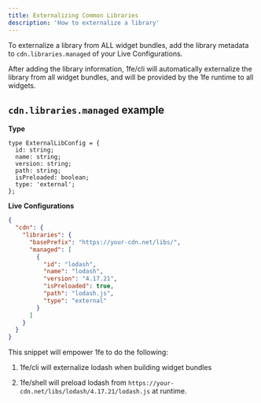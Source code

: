 ```yaml
---
title: Externalizing Common Libraries
description: 'How to externalize a library'
---
```


To externalize a library from ALL widget bundles, add the library metadata to `cdn.libraries.managed` of your Live Configurations. 

After adding the library information, 1fe/cli will automatically externalize the library from all widget bundles, and will be provided by the 1fe runtime to all widgets.

## `cdn.libraries.managed` example

**Type**
```tsx
type ExternalLibConfig = {
  id: string;
  name: string;
  version: string;
  path: string;
  isPreloaded: boolean;
  type: 'external';
};
```

**Live Configurations**
```json
{
  "cdn": {
    "libraries": {
      "basePrefix": "https://your-cdn.net/libs/",
      "managed": [
        {
          "id": "lodash",
          "name": "lodash",
          "version": "4.17.21",
          "isPreloaded": true,
          "path": "lodash.js",
          "type": "external"
        }
      ]
    }
  }
}
```


This snippet will empower 1fe to do the following:

1. 1fe/cli will externalize lodash when building widget bundles

2. 1fe/shell will preload lodash from `https://your-cdn.net/libs/lodash/4.17.21/lodash.js` at runtime.


